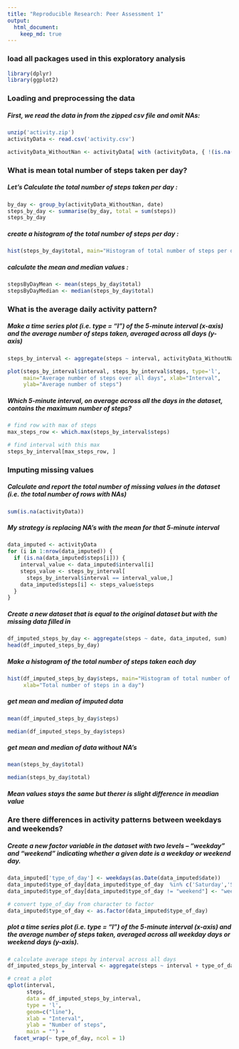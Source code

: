 ```yaml
---
title: "Reproducible Research: Peer Assessment 1"
output: 
  html_document:
    keep_md: true
---
```



### **load all packages used in this exploratory analysis**

```r

library(dplyr)
library(ggplot2)

```

### **Loading and preprocessing the data**

##### First, we read the data in from the zipped csv file and omit NAs:

```r

unzip('activity.zip')
activityData <- read.csv('activity.csv')

activityData_WithoutNan <- activityData[ with (activityData, { !(is.na(steps)) } ), ]

```

### **What is mean total number of steps taken per day?**

##### Let's Calculate the total number of steps taken per day :

```r

by_day <- group_by(activityData_WithoutNan, date)
steps_by_day <- summarise(by_day, total = sum(steps))
steps_by_day


```

##### create a histogram of the total number of steps per day : 

```r

hist(steps_by_day$total, main="Histogram of total number of steps per day", xlab="Total number of steps in a day")

```

##### calculate the mean and median values : 

```r
stepsByDayMean <- mean(steps_by_day$total)
stepsByDayMedian <- median(steps_by_day$total)

```

### **What is the average daily activity pattern?**

##### Make a time series plot (i.e. type = “l”) of the 5-minute interval (x-axis) and the average number of steps taken, averaged across all days (y-axis)

```r

steps_by_interval <- aggregate(steps ~ interval, activityData_WithoutNan, mean)

plot(steps_by_interval$interval, steps_by_interval$steps, type='l', 
     main="Average number of steps over all days", xlab="Interval", 
     ylab="Average number of steps")


```

##### Which 5-minute interval, on average across all the days in the dataset, contains the maximum number of steps?

```r

# find row with max of steps
max_steps_row <- which.max(steps_by_interval$steps)

# find interval with this max
steps_by_interval[max_steps_row, ]

```

### **Imputing missing values**

##### Calculate and report the total number of missing values in the dataset (i.e. the total number of rows with NAs)

```r

sum(is.na(activityData))

```
 
##### My strategy is replacing NA’s with the mean for that 5-minute interval

```r

data_imputed <- activityData
for (i in 1:nrow(data_imputed)) {
  if (is.na(data_imputed$steps[i])) {
    interval_value <- data_imputed$interval[i]
    steps_value <- steps_by_interval[
      steps_by_interval$interval == interval_value,]
    data_imputed$steps[i] <- steps_value$steps
  }
}


```

##### Create a new dataset that is equal to the original dataset but with the missing data filled in

```r

df_imputed_steps_by_day <- aggregate(steps ~ date, data_imputed, sum)
head(df_imputed_steps_by_day)


```

##### Make a histogram of the total number of steps taken each day

```r

hist(df_imputed_steps_by_day$steps, main="Histogram of total number of steps per day (imputed)", 
     xlab="Total number of steps in a day")

```

##### get mean and median of imputed data
```r

mean(df_imputed_steps_by_day$steps)

```

```r

median(df_imputed_steps_by_day$steps)

```

##### get mean and median of data without NA's
```r

mean(steps_by_day$total)

```

```r

median(steps_by_day$total)

```

##### **Mean values stays the same but therer is slight difference in meadian value**

### **Are there differences in activity patterns between weekdays and weekends?**

##### Create a new factor variable in the dataset with two levels – “weekday” and “weekend” indicating whether a given date is a weekday or weekend day.

```r

data_imputed['type_of_day'] <- weekdays(as.Date(data_imputed$date))
data_imputed$type_of_day[data_imputed$type_of_day  %in% c('Saturday','Sunday') ] <- "weekend"
data_imputed$type_of_day[data_imputed$type_of_day != "weekend"] <- "weekday"

# convert type_of_day from character to factor
data_imputed$type_of_day <- as.factor(data_imputed$type_of_day)

```

##### plot a time series plot (i.e. type = “l”) of the 5-minute interval (x-axis) and the average number of steps taken, averaged across all weekday days or weekend days (y-axis).

```r
# calculate average steps by interval across all days
df_imputed_steps_by_interval <- aggregate(steps ~ interval + type_of_day,data_imputed, mean)

# creat a plot
qplot(interval, 
      steps, 
      data = df_imputed_steps_by_interval, 
      type = 'l', 
      geom=c("line"),
      xlab = "Interval", 
      ylab = "Number of steps", 
      main = "") +
  facet_wrap(~ type_of_day, ncol = 1)

```